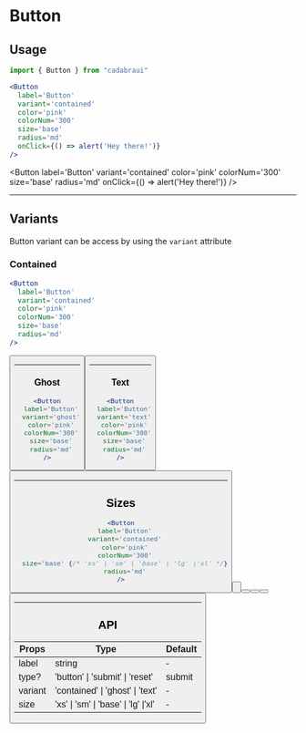 
# Button

## Usage

```jsx
import { Button } from "cadabraui"

<Button
  label='Button'
  variant='contained'
  color='pink'
  colorNum='300'
  size='base'
  radius='md'
  onClick={() => alert('Hey there!')}
/>
```

<Button
  label='Button'
  variant='contained'
  color='pink'
  colorNum='300'
  size='base'
  radius='md'
  onClick={() => alert('Hey there!')}
/>

---

## Variants

Button variant can be access by using the `variant` attribute

### Contained

```jsx
<Button
  label='Button'
  variant='contained'
  color='pink'
  colorNum='300'
  size='base'
  radius='md'
/>
```

<Button
  label='Button'
  variant='contained'
  color='pink'
  colorNum='300'
  size='base'
  radius='md'
/>

---

### Ghost

```jsx
<Button
  label='Button'
  variant='ghost'
  color='pink'
  colorNum='300'
  size='base'
  radius='md'
/>
```

<Button
  label='Button'
  variant='ghost'
  color='pink'
  colorNum='300'
  size='base'
  radius='md'
/>

---

### Text

```jsx
<Button
  label='Button'
  variant='text'
  color='pink'
  colorNum='300'
  size='base'
  radius='md'
/>
```

<Button label='Button' variant='text' color='rose' colorNum='300' />

---

## Sizes

```jsx
<Button
  label='Button'
  variant='contained'
  color='pink'
  colorNum='300'
  size='base' {/* 'xs' | 'sm' | 'base' | 'lg' |'xl' */}
  radius='md'
/>
```

<div className='flex flex-wrap md:justify-around justify-around md:items-center flex-col md:flex-row'>

<Button
  label='Button'
  variant='contained'
  color='red'
  colorNum='700'
  bg='fuchsia'
  bgNum='200'
  size='xs'
  radius='md'
/>

<Button
  label='Button'
  variant='contained'
  color='red'
  colorNum='700'
  size='sm'
  bg='fuchsia'
  bgNum='200'
  radius='md'
/>
<Button
  label='Button'
  variant='contained'
  color='red'
  colorNum='700'
  bg='fuchsia'
  bgNum='200'
  size='base'
  radius='md'
/>
<Button
  label='Button'
  variant='contained'
  color='red'
  colorNum='700'
  size='lg'
  bg='fuchsia'
  bgNum='200'
  radius='md'
/>
<Button
  label='Button'
  variant='contained'
  color='red'
  colorNum='700'
  size='xl'
  bg='fuchsia'
  bgNum='200'
  radius='md'
/>

</div>

---

## API

<table class='table-auto'>
  <thead>
    <tr>
      <th>Props</th>
      <th>Type</th>
      <th>Default</th>
    </tr>
  </thead>
  <tbody>
    <tr>
      <td>label</td>
      <td>string</td>
      <td>-</td>
    </tr>
    <tr>
      <td>type?</td>
      <td> 'button' | 'submit' | 'reset'</td>
      <td>submit</td>
    </tr>
    <tr>
      <td>variant</td>
      <td> 'contained' | 'ghost' | 'text'</td>
      <td>-</td>
    </tr>
    <tr>
      <td>size</td>
      <td> 'xs' | 'sm' | 'base' | 'lg' |'xl'</td>
      <td>-</td>
    </tr>
  </tbody>
</table>
